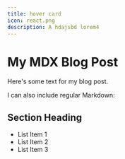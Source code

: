 ```yaml
---
title: hover card
icon: react.png
description: A hdajsbd lorem4
---
```


# My MDX Blog Post

Here's some text for my blog post.

I can also include regular Markdown:

## Section Heading

- List Item 1
- List Item 2
- List Item 3
